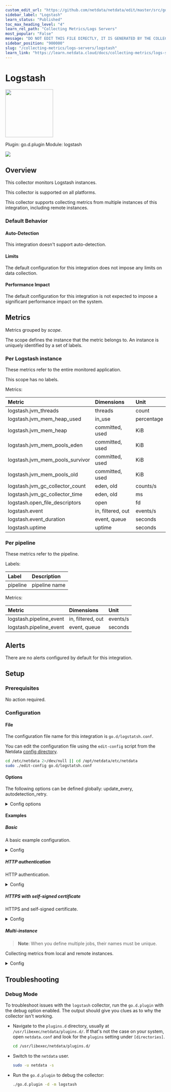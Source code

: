 ```yaml
---
custom_edit_url: "https://github.com/netdata/netdata/edit/master/src/go/collectors/go.d.plugin/modules/logstash/metadata.yaml"
sidebar_label: "Logstash"
learn_status: "Published"
toc_max_heading_level: "4"
learn_rel_path: "Collecting Metrics/Logs Servers"
most_popular: "False"
message: "DO NOT EDIT THIS FILE DIRECTLY, IT IS GENERATED BY THE COLLECTOR'S metadata.yaml FILE"
sidebar_position: "900000"
slug: "/collecting-metrics/logs-servers/logstash"
learn_link: "https://learn.netdata.cloud/docs/collecting-metrics/logs-servers/logstash"
---
```



# Logstash


<img src="https://netdata.cloud/img/elastic-logstash.svg" width="150"/>


Plugin: go.d.plugin
Module: logstash

<img src="https://img.shields.io/badge/maintained%20by-Netdata-%2300ab44" />

## Overview

This collector monitors Logstash instances.




This collector is supported on all platforms.

This collector supports collecting metrics from multiple instances of this integration, including remote instances.


### Default Behavior

#### Auto-Detection

This integration doesn't support auto-detection.

#### Limits

The default configuration for this integration does not impose any limits on data collection.

#### Performance Impact

The default configuration for this integration is not expected to impose a significant performance impact on the system.


## Metrics

Metrics grouped by *scope*.

The scope defines the instance that the metric belongs to. An instance is uniquely identified by a set of labels.



### Per Logstash instance

These metrics refer to the entire monitored application.

This scope has no labels.

Metrics:

| Metric | Dimensions | Unit |
|:------|:----------|:----|
| logstash.jvm_threads | threads | count |
| logstash.jvm_mem_heap_used | in_use | percentage |
| logstash.jvm_mem_heap | committed, used | KiB |
| logstash.jvm_mem_pools_eden | committed, used | KiB |
| logstash.jvm_mem_pools_survivor | committed, used | KiB |
| logstash.jvm_mem_pools_old | committed, used | KiB |
| logstash.jvm_gc_collector_count | eden, old | counts/s |
| logstash.jvm_gc_collector_time | eden, old | ms |
| logstash.open_file_descriptors | open | fd |
| logstash.event | in, filtered, out | events/s |
| logstash.event_duration | event, queue | seconds |
| logstash.uptime | uptime | seconds |

### Per pipeline

These metrics refer to the pipeline.

Labels:

| Label      | Description     |
|:-----------|:----------------|
| pipeline | pipeline name |

Metrics:

| Metric | Dimensions | Unit |
|:------|:----------|:----|
| logstash.pipeline_event | in, filtered, out | events/s |
| logstash.pipeline_event | event, queue | seconds |



## Alerts

There are no alerts configured by default for this integration.


## Setup

### Prerequisites

No action required.

### Configuration

#### File

The configuration file name for this integration is `go.d/logstatsh.conf`.


You can edit the configuration file using the `edit-config` script from the
Netdata [config directory](/docs/netdata-agent/configuration#the-netdata-config-directory).

```bash
cd /etc/netdata 2>/dev/null || cd /opt/netdata/etc/netdata
sudo ./edit-config go.d/logstatsh.conf
```
#### Options

The following options can be defined globally: update_every, autodetection_retry.


<details><summary>Config options</summary>

| Name | Description | Default | Required |
|:----|:-----------|:-------|:--------:|
| update_every | Data collection frequency. | 1 | no |
| autodetection_retry | Recheck interval in seconds. Zero means no recheck will be scheduled. | 0 | no |
| url | Server URL. | http://localhost:9600 | yes |
| timeout | HTTP request timeout. | 1 | no |
| username | Username for basic HTTP authentication. |  | no |
| password | Password for basic HTTP authentication. |  | no |
| proxy_url | Proxy URL. |  | no |
| proxy_username | Username for proxy basic HTTP authentication. |  | no |
| proxy_password | Password for proxy basic HTTP authentication. |  | no |
| method | HTTP request method. | GET | no |
| body | HTTP request body. |  | no |
| headers | HTTP request headers. |  | no |
| not_follow_redirects | Redirect handling policy. Controls whether the client follows redirects. | no | no |
| tls_skip_verify | Server certificate chain and hostname validation policy. Controls whether the client performs this check. | no | no |
| tls_ca | Certification authority that the client uses when verifying the server's certificates. |  | no |
| tls_cert | Client TLS certificate. |  | no |
| tls_key | Client TLS key. |  | no |

</details>

#### Examples

##### Basic

A basic example configuration.

<details><summary>Config</summary>

```yaml
jobs:
  - name: local
    url: http://localhost:9600

```
</details>

##### HTTP authentication

HTTP authentication.

<details><summary>Config</summary>

```yaml
jobs:
  - name: local
    url: http://localhost:9600
    username: username
    password: password

```
</details>

##### HTTPS with self-signed certificate

HTTPS and self-signed certificate.

<details><summary>Config</summary>

```yaml
jobs:
  - name: local
    url: https://localhost:9600
    tls_skip_verify: yes

```
</details>

##### Multi-instance

> **Note**: When you define multiple jobs, their names must be unique.

Collecting metrics from local and remote instances.


<details><summary>Config</summary>

```yaml
jobs:
  - name: local
    url: http://localhost:9600

  - name: remote
    url: http://192.0.2.1:9600

```
</details>



## Troubleshooting

### Debug Mode

To troubleshoot issues with the `logstash` collector, run the `go.d.plugin` with the debug option enabled. The output
should give you clues as to why the collector isn't working.

- Navigate to the `plugins.d` directory, usually at `/usr/libexec/netdata/plugins.d/`. If that's not the case on
  your system, open `netdata.conf` and look for the `plugins` setting under `[directories]`.

  ```bash
  cd /usr/libexec/netdata/plugins.d/
  ```

- Switch to the `netdata` user.

  ```bash
  sudo -u netdata -s
  ```

- Run the `go.d.plugin` to debug the collector:

  ```bash
  ./go.d.plugin -d -m logstash
  ```


